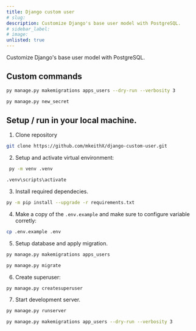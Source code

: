 ```yaml
---
title: Django custom user
# slug: 
description: Customize Django's base user model with PostgreSQL.
# sidebar_label: 
# image:
unlisted: true
---
```



Customize Django's base user model with PostgreSQL.


## Custom commands

```bash
py manage.py makemigrations apps_users --dry-run --verbosity 3
```

```bash
py manage.py new_secret
```

## Setup / run in your local machine.

1. Clone repository

```bash
git clone https://github.com/mkeithX/django-custom-user.git
```

2. Setup and activate virtual environment:

```bash
 py -m venv .venv
```

```bash
.venv\scripts\activate
```

3. Install required dependecies.

```bash
py -m pip install --upgrade -r requirements.txt
```

4. Make a copy of the `.env.example` and make sure to configure variable corretly:

```bash
cp .env.example .env
```

5. Setup database and apply migration.

```bash
py manage.py makemigrations apps_users
```
```bash
py manage.py migrate
```

6. Create superuser:

```bash
py manage.py createsuperuser
```

7. Start development server.

```bash
py manage.py runserver
```

```bash
py manage.py makemigrations app_users --dry-run --verbosity 3
```
